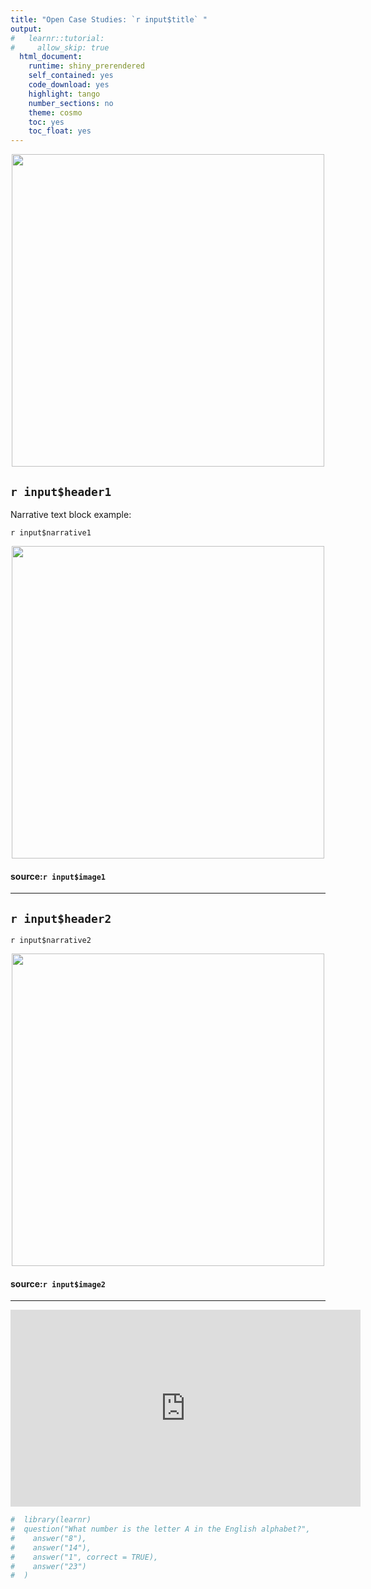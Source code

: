 ```yaml
---
title: "Open Case Studies: `r input$title` "
output:
#   learnr::tutorial:
#     allow_skip: true
  html_document:
    runtime: shiny_prerendered
    self_contained: yes
    code_download: yes
    highlight: tango
    number_sections: no
    theme: cosmo
    toc: yes
    toc_float: yes
---
```



<style>
#TOC {
  background: url("`r input$logo`");
  background-size: contain;
  padding-top: 240px !important;
  background-repeat: no-repeat;
}

</style>

<div id="google_translate_element"></div>

<script type="text/javascript" src='//translate.google.com/translate_a/element.js?cb=googleTranslateElementInit'></script>

<script type="text/javascript">
function googleTranslateElementInit() {
  new google.translate.TranslateElement({pageLanguage: 'en'}, 'google_translate_element');
}
</script>


<p align="center">
  <img width="500" src="`r input$mainimage`">
</p>


## `r input$header1`

Narrative text block example:


`r input$narrative1`


<p align="center">
  <img width="500" src="`r input$image1`">
</p>

#### source:`r input$image1`


***

## `r input$header2`

`r input$narrative2`

<p align="center">
  <img width="500" src="`r input$image2`">
</p>

#### source:`r input$image2`

***

<p align="center"><iframe width="560" height="315" src="https://www.youtube.com/embed/`r input$video`" frameborder="0" allowfullscreen></iframe> </p>



```r
#  library(learnr)
#  question("What number is the letter A in the English alphabet?",
#    answer("8"),
#    answer("14"),
#    answer("1", correct = TRUE),
#    answer("23")
#  )
```
